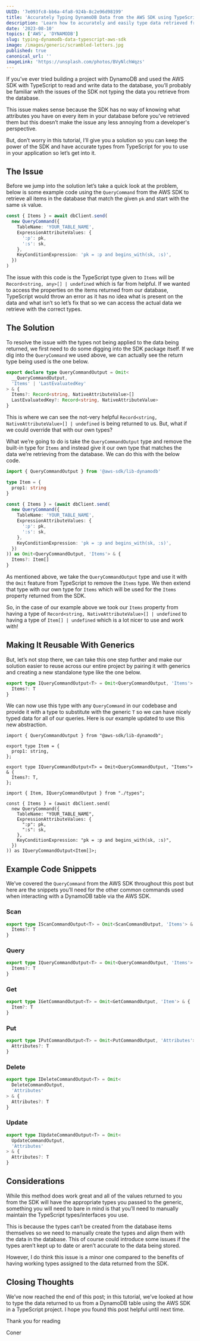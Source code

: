 ```yaml
---
UUID: '7e093fc8-bb6a-4fa8-924b-8c2e96d98199'
title: 'Accurately Typing DynamoDB Data from the AWS SDK using TypeScript'
description: 'Learn how to accurately and easily type data retrieved from a DynamoDB table via the AWS SDK using TypeScript and how to avoid using any types!'
date: '2023-08-10'
topics: ['AWS', 'DYNAMODB']
slug: typing-dynamodb-data-typescript-aws-sdk
image: /images/generic/scrambled-letters.jpg
published: true
canonical_url: ''
imageLink: 'https://unsplash.com/photos/BVyNlchWqzs'
---
```


If you’ve ever tried building a project with DynamoDB and used the AWS SDK with TypeScript to read and write data to the database, you’ll probably be familiar with the issues of the SDK not typing the data you retrieve from the database.

This issue makes sense because the SDK has no way of knowing what attributes you have on every item in your database before you’ve retrieved them but this doesn’t make the issue any less annoying from a developer's perspective.

But, don’t worry in this tutorial, I’ll give you a solution so you can keep the power of the SDK and have accurate types from TypeScript for you to use in your application so let’s get into it.

## The Issue

Before we jump into the solution let’s take a quick look at the problem, below is some example code using the `QueryCommand` from the AWS SDK to retrieve all items in the database that match the given `pk` and start with the same `sk` value.

```ts
const { Items } = await dbClient.send(
  new QueryCommand({
    TableName: 'YOUR_TABLE_NAME',
    ExpressionAttributeValues: {
      ':p': pk,
      ':s': sk,
    },
    KeyConditionExpression: 'pk = :p and begins_with(sk, :s)',
  })
)
```

The issue with this code is the TypeScript type given to `Items` will be `Record<string, any>[] | undefined` which is far from helpful. If we wanted to access the properties on the items returned from our database, TypeScript would throw an error as it has no idea what is present on the data and what isn’t so let’s fix that so we can access the actual data we retrieve with the correct types.

## The Solution

To resolve the issue with the types not being applied to the data being returned, we first need to do some digging into the SDK package itself. If we dig into the `QueryCommand` we used above, we can actually see the return type being used is the one below.

```ts
export declare type QueryCommandOutput = Omit<
  __QueryCommandOutput,
  'Items' | 'LastEvaluatedKey'
> & {
  Items?: Record<string, NativeAttributeValue>[]
  LastEvaluatedKey?: Record<string, NativeAttributeValue>
}
```

This is where we can see the not-very helpful `Record<string, NativeAttributeValue>[] | undefined` is being returned to us. But, what if we could override that with our own types?

What we’re going to do is take the `QueryCommandOutput` type and remove the built-in type for `Items` and instead give it our own type that matches the data we’re retrieving from the database. We can do this with the below code.

```ts
import { QueryCommandOutput } from '@aws-sdk/lib-dynamodb'

type Item = {
  prop1: string
}

const { Items } = (await dbClient.send(
  new QueryCommand({
    TableName: 'YOUR_TABLE_NAME',
    ExpressionAttributeValues: {
      ':p': pk,
      ':s': sk,
    },
    KeyConditionExpression: 'pk = :p and begins_with(sk, :s)',
  })
)) as Omit<QueryCommandOutput, 'Items'> & {
  Items?: Item[]
}
```

As mentioned above, we take the `QueryCommandOutput` type and use it with the `Omit` feature from TypeScript to remove the `Items` type. We then extend that type with our own type for `Items` which will be used for the `Items` property returned from the SDK.

So, in the case of our example above we took our `Items` property from having a type of `Record<string, NativeAttributeValue>[] | undefined` to having a type of `Item[] | undefined` which is a lot nicer to use and work with!

## Making It Reusable With Generics

But, let’s not stop there, we can take this one step further and make our solution easier to reuse across our entire project by pairing it with generics and creating a new standalone type like the one below.

```ts
export type IQueryCommandOutput<T> = Omit<QueryCommandOutput, 'Items'> & {
  Items?: T
}
```

We can now use this type with any `QueryCommand` in our codebase and provide it with a type to substitute with the generic `T` so we can have nicely typed data for all of our queries. Here is our example updated to use this new abstraction.

```ts:[]:./types.ts:TYPESCRIPT
import { QueryCommandOutput } from "@aws-sdk/lib-dynamodb";

export type Item = {
  prop1: string,
};

export type IQueryCommandOutput<T> = Omit<QueryCommandOutput, "Items"> & {
  Items?: T,
};
```

```ts:[]:./query.ts:TYPESCRIPT
import { Item, IQueryCommandOutput } from "./types";

const { Items } = (await dbClient.send(
  new QueryCommand({
    TableName: "YOUR_TABLE_NAME",
    ExpressionAttributeValues: {
      ":p": pk,
      ":s": sk,
    },
    KeyConditionExpression: "pk = :p and begins_with(sk, :s)",
  })
)) as IQueryCommandOutput<Item[]>;
```

## Example Code Snippets

We’ve covered the `QueryCommand` from the AWS SDK throughout this post but here are the snippets you’ll need for the other common commands used when interacting with a DynamoDB table via the AWS SDK.

### Scan

```ts
export type IScanCommandOutput<T> = Omit<ScanCommandOutput, 'Items'> & {
  Items?: T
}
```

### Query

```ts
export type IQueryCommandOutput<T> = Omit<QueryCommandOutput, 'Items'> & {
  Items?: T
}
```

### Get

```ts
export type IGetCommandOutput<T> = Omit<GetCommandOutput, 'Item'> & {
  Item?: T
}
```

### Put

```ts
export type IPutCommandOutput<T> = Omit<PutCommandOutput, 'Attributes'> & {
  Attributes?: T
}
```

### Delete

```ts
export type IDeleteCommandOutput<T> = Omit<
  DeleteCommandOutput,
  'Attributes'
> & {
  Attributes?: T
}
```

### Update

```ts
export type IUpdateCommandOutput<T> = Omit<
  UpdateCommandOutput,
  'Attributes'
> & {
  Attributes?: T
}
```

## Considerations

While this method does work great and all of the values returned to you from the SDK will have the appropriate types you passed to the generic, something you will need to bare in mind is that you’ll need to manually maintain the TypeScript types/interfaces you use.

This is because the types can’t be created from the database items themselves so we need to manually create the types and align them with the data in the database. This of course could introduce some issues if the types aren’t kept up to date or aren’t accurate to the data being stored.

However, I do think this issue is a minor one compared to the benefits of having working types assigned to the data returned from the SDK.

## Closing Thoughts

We’ve now reached the end of this post; in this tutorial, we’ve looked at how to type the data returned to us from a DynamoDB table using the AWS SDK in a TypeScript project. I hope you found this post helpful until next time.

Thank you for reading

Coner
